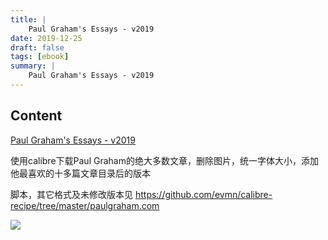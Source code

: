 ```yaml
---
title: |
    Paul Graham's Essays - v2019
date: 2019-12-25
draft: false
tags: [ebook]
summary: |
    Paul Graham's Essays - v2019
---
```


## Content

[Paul Graham's Essays - v2019](/static/gotoshare/All_of_Paul_Graham's_Essays_Before_2019-Paul_Graham.epub)

使用calibre下载Paul Graham的绝大多数文章，删除图片，统一字体大小，添加他最喜欢的十多篇文章目录后的版本

脚本，其它格式及未修改版本见 https://github.com/evmn/calibre-recipe/tree/master/paulgraham.com

![](/static/gotoshrare/2019-12-25_329_6057717154289133852.png)

